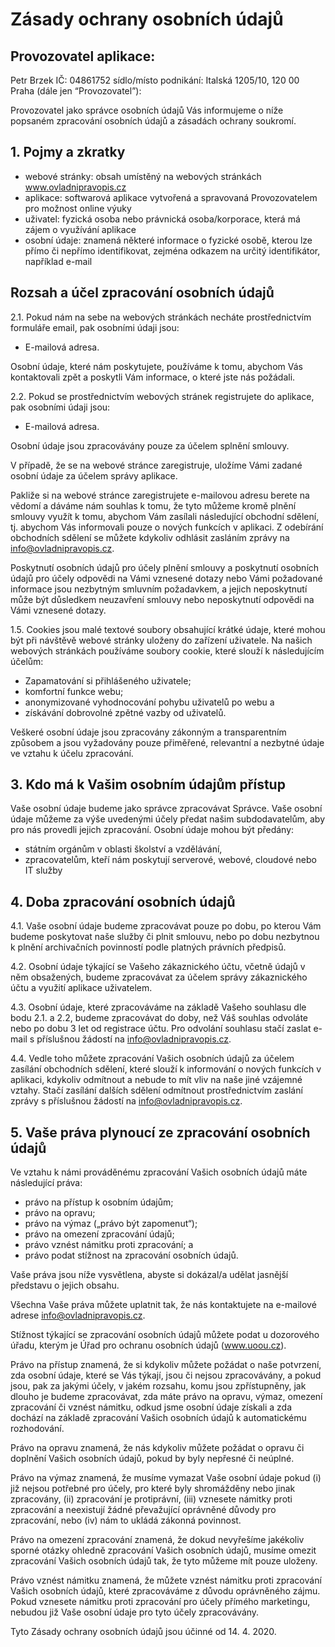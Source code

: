
<PublicPage />

<div className="container">

# Zásady ochrany osobních údajů

## Provozovatel aplikace:

Petr Brzek
IČ: 04861752
sídlo/místo podnikání: Italská 1205/10, 120 00 Praha
(dále jen “Provozovatel”):

Provozovatel jako správce osobních údajů Vás informujeme o níže popsaném zpracování osobních údajů a zásadách ochrany soukromí.

## 1. Pojmy a zkratky

- webové stránky: obsah umístěný na webových stránkách www.ovladnipravopis.cz
- aplikace: softwarová aplikace vytvořená a spravovaná Provozovatelem
  pro možnost online výuky
- uživatel: fyzická osoba nebo právnická osoba/korporace, která má zájem
  o využívání aplikace
- osobní údaje: znamená některé informace o fyzické osobě, kterou lze
  přímo či nepřímo identifikovat, zejména odkazem na určitý identifikátor,
  například e-mail

## Rozsah a účel zpracování osobních údajů

2.1. Pokud nám na sebe na webových stránkách necháte prostřednictvím formuláře email, pak osobními údaji jsou:

- E-mailová adresa.

Osobní údaje, které nám poskytujete, používáme k tomu, abychom Vás
kontaktovali zpět a poskytli Vám informace, o které jste nás požádali.

2.2. Pokud se prostřednictvím webových stránek registrujete do aplikace, pak
osobními údaji jsou:

- E-mailová adresa.

Osobní údaje jsou zpracovávány pouze za účelem splnění smlouvy.

V případě, že se na webové stránce zaregistruje, uložíme Vámi zadané osobní údaje za účelem správy aplikace.

Pakliže si na webové stránce zaregistrujete e-mailovou adresu berete na vědomí a dáváme nám souhlas k tomu, že tyto můžeme kromě plnění smlouvy využít k tomu, abychom Vám zasílali následující obchodní sdělení, tj. abychom Vás informovali pouze o nových funkcích v aplikaci. Z odebírání obchodních sdělení se můžete kdykoliv odhlásit zasláním zprávy na info@ovladnipravopis.cz.

Poskytnutí osobních údajů pro účely plnění smlouvy a poskytnutí osobních údajů pro účely odpovědi na Vámi vznesené dotazy nebo Vámi požadované informace jsou nezbytným smluvním požadavkem, a jejich neposkytnutí může být důsledkem neuzavření smlouvy nebo neposkytnutí odpovědi na Vámi vznesené dotazy.

1.5. Cookies jsou malé textové soubory obsahující krátké údaje, které mohou být při návštěvě webové stránky uloženy do zařízení uživatele. Na našich webových stránkách používáme soubory cookie, které slouží k následujícím účelům:

- Zapamatování si přihlášeného uživatele;
- komfortní funkce webu;
- anonymizované vyhodnocování pohybu uživatelů po webu a
- získávání dobrovolné zpětné vazby od uživatelů.

Veškeré osobní údaje jsou zpracovány zákonným a transparentním způsobem a jsou vyžadovány pouze přiměřené, relevantní a nezbytné údaje ve vztahu k účelu zpracování.

## 3. Kdo má k Vašim osobním údajům přístup

Vaše osobní údaje budeme jako správce zpracovávat Správce. Vaše osobní údaje můžeme za výše uvedenými účely předat našim subdodavatelům, aby pro nás provedli jejich zpracování. Osobní údaje mohou být předány:

- státním orgánům v oblasti školství a vzdělávání,
- zpracovatelům, kteří nám poskytují serverové, webové, cloudové nebo IT
  služby

## 4. Doba zpracování osobních údajů

4.1. Vaše osobní údaje budeme zpracovávat pouze po dobu, po kterou Vám budeme poskytovat naše služby či plnit smlouvu, nebo po dobu nezbytnou k plnění archivačních povinností podle platných právních předpisů.

4.2. Osobní údaje týkající se Vašeho zákaznického účtu, včetně údajů v něm obsažených, budeme zpracovávat za účelem správy zákaznického účtu a využití aplikace uživatelem.

4.3. Osobní údaje, které zpracováváme na základě Vašeho souhlasu dle bodu 2.1. a 2.2, budeme zpracovávat do doby, než Váš souhlas odvoláte nebo po dobu 3 let od registrace účtu. Pro odvolání souhlasu stačí zaslat e-mail s příslušnou žádostí na info@ovladnipravopis.cz.

4.4. Vedle toho můžete zpracování Vašich osobních údajů za účelem zasílání obchodních sdělení, které slouží k informování o nových funkcích v aplikaci, kdykoliv odmítnout a nebude to mít vliv na naše jiné vzájemné vztahy. Stačí zasílání dalších sdělení odmítnout prostřednictvím zaslání zprávy s příslušnou žádostí na info@ovladnipravopis.cz.

## 5. Vaše práva plynoucí ze zpracování osobních údajů

Ve vztahu k námi prováděnému zpracování Vašich osobních údajů máte následující práva:

- právo na přístup k osobním údajům;
- právo na opravu;
- právo na výmaz („právo být zapomenut“);
- právo na omezení zpracování údajů;
- právo vznést námitku proti zpracování; a
- právo podat stížnost na zpracování osobních údajů.

Vaše práva jsou níže vysvětlena, abyste si dokázal/a udělat jasnější
představu o jejich obsahu.

Všechna Vaše práva můžete uplatnit tak, že nás kontaktujete na e-mailové
adrese info@ovladnipravopis.cz.

Stížnost týkající se zpracování osobních údajů můžete podat u dozorového
úřadu, kterým je Úřad pro ochranu osobních údajů (www.uoou.cz).

Právo na přístup znamená, že si kdykoliv můžete požádat o naše potvrzení, zda osobní údaje, které se Vás týkají, jsou či nejsou zpracovávány, a pokud jsou, pak za jakými účely, v jakém rozsahu, komu jsou zpřístupněny, jak dlouho je budeme zpracovávat, zda máte právo na opravu, výmaz, omezení zpracování či vznést námitku, odkud jsme osobní údaje získali a zda dochází na základě zpracování Vašich osobních údajů k automatickému rozhodování.

Právo na opravu znamená, že nás kdykoliv můžete požádat o opravu či doplnění Vašich osobních údajů, pokud by byly nepřesné či neúplné.

Právo na výmaz znamená, že musíme vymazat Vaše osobní údaje pokud (i) již nejsou potřebné pro účely, pro které byly shromážděny nebo jinak zpracovány, (ii) zpracování je protiprávní, (iii) vznesete námitky proti zpracování a neexistují žádné převažující oprávněné důvody pro zpracování, nebo (iv) nám to ukládá zákonná povinnost.

Právo na omezení zpracování znamená, že dokud nevyřešíme jakékoliv sporné otázky ohledně zpracování Vašich osobních údajů, musíme omezit zpracování Vašich osobních údajů tak, že tyto můžeme mít pouze uloženy.

Právo vznést námitku znamená, že můžete vznést námitku proti zpracování Vašich osobních údajů, které zpracováváme z důvodu oprávněného zájmu. Pokud vznesete námitku proti zpracování pro účely přímého marketingu, nebudou již Vaše osobní údaje pro tyto účely zpracovávány.

Tyto Zásady ochrany osobních údajů jsou účinné od 14. 4. 2020.

<style jsx>{`
  .container {
    padding: 20px;
    max-width: 600px;
    margin: 0 auto;
    line-height: 1.5;
  }
  h1,
  h2,
  h3 {
    font-weight: bold;
    font-size: 1.3rem;
    padding: 1rem;
  }
  h2 {
    font-size: 1rem;
  }
  h3 {
    font-size: 0.8rem;
  }
  p {
    padding: 0.5rem 1rem;
  }
  li {
    list-style-type: disc;
    list-style-position: inside;
    margin-left: 20px;
  }

  li p {
    padding: 0;
    display: inline;
  }
`}</style>

</div>
